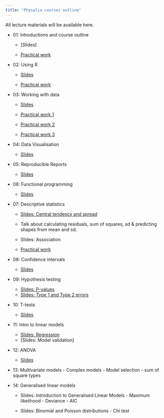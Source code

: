 ```yaml
---
title: "Physalia courses outline"
---
```


All lecture materials will be available here.

- 01: Introductions and course outline
    - [Slides]

    - [Practical work](https://ueabio.github.io/data-sci-v1/introduction-to-r-and-rstudio.html)

- 02: Using R
    - [Slides](slides/Intro_02.html)
    
    - [Practical work](https://ueabio.github.io/data-sci-v1/basic-programming.html)

- 03: Working with data
    - [Slides](slides/Data_wrangling_03.html)

    - [Practical work 1](https://ueabio.github.io/data-sci-v1/loading-data.html)
    - [Practical work 2](https://ueabio.github.io/data-sci-v1/data-wrangling-part-one.html)
    - [Practical work 3](https://ueabio.github.io/data-sci-v1/data-wrangling-part-two.html)
    
- 04: Data Visualisation
    - [Slides](slides/ggplot.html)
    
- 05: Reproducible Reports
    - [Slides](slides/Reproducible_reports_06.html)
    
- 06: Functional programming
    - [Slides](slides/Functional-programming.html)

- 07: Descriptive statistics
    - [Slides: Central tendency and spread](slides/Descriptive_statistics_05.html)
    - Talk about calculating residuals, sum of squares, sd & predicting shapes from mean and sd.
    
    - Slides: Association

    - [Practical work](https://ueabio.github.io/data-sci-v1/data-insights-part-one.html)


- 08: Confidence intervals
    - [Slides](slides/Confidence_intervals.html)

- 09: Hypothesis testing
    - [Slides: P-values](slides/Probability.html)
    - [Slides: Type 1 and Type 2 errors](slides/Error_rates.html)

- 10: T-tests
    - [Slides](slides/t-tests.html)
  
- 11: Intro to linear models
    - [Slides: Regression](slides/Linear-Regression.html) 
    - [Slides: Model validation]

- 12: ANOVA
    - [Slides](slides/ANOVA.html)
  

- 13: Multivariate models
      - Complex models
      - Model selection - sum of square types
      
- 14: Generalised linear models

  - Slides: Introduction to Generalised Linear Models
            - Maximum likelihood
            - Deviance
            - AIC
            
  - Slides: Binomial and Poisson distributions
            - Chi test



    

